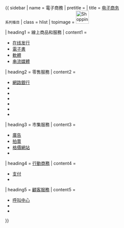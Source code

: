 {{ sidebar
| name     = 電子商務
| pretitle = 
| title    = [[电子商务]]<br><small>系列條目</small>
| class    = hlist
| topimage = [[File:Shopping cart icon.svg|42px]]

| heading1 = 線上商品和服務
| content1 = 
* [[数字发行|在线发行]]
* [[電子書]]
* [[軟體]]
* [[流媒体|串流媒體]]

| heading2 = 零售服務
| content2 = 
* [[網路銀行]]
* {{link-en|郵寄DVD出租|DVD-by-mail}}
* {{link-en|網路花店|Online flower delivery|花店}}
* {{link-en|網路訂餐|Online food ordering|訂餐}}
* {{link-en|網路雜貨店|Online grocer|雜貨}}
* {{link-en|網路藥局|Online pharmacy|藥局}}
* {{link-en|旅遊網站|Travel website|旅遊}}

| heading3 = 市集服務
| content3 = 
* [[網路廣告|廣告]]
* [[網路拍賣|拍賣]]
* [[格價網站]]
* {{link-en|社群商務|Social commerce}}

| heading4 = [[行動商務]]
| content4 = 
* [[行動支付|支付]]
* {{link-en|行動購票|Mobile ticketing|購票}}

| heading5 = [[顧客服務]]
| content5 = 
* [[呼叫中心]]
* {{link-en|服務台|Help desk}}
* {{link-en|即時支援軟體|Live support software}}


}}<noinclude>{{doc|content=
[[Category:經濟學導航模板]]
[[Category:系列條目側面模板]]
[[Category:商業與金融側面模板]]
}}</noinclude>